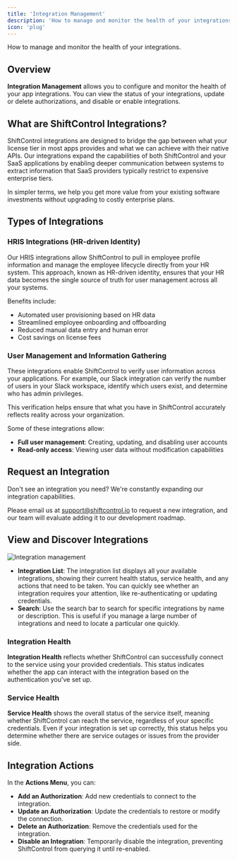 ```yaml
---
title: 'Integration Management'
description: 'How to manage and monitor the health of your integrations.'
icon: 'plug'
---
```


<p style={{fontSize: "large"}}>How to manage and monitor the health of your integrations.</p>

## Overview
**Integration Management** allows you to configure and monitor the health of your app integrations. You can view the status of your integrations, update or delete authorizations, and disable or enable integrations.

## What are ShiftControl Integrations?

ShiftControl integrations are designed to bridge the gap between what your license tier in most apps provides and what we can achieve with their native APIs. Our integrations expand the capabilities of both ShiftControl and your SaaS applications by enabling deeper communication between systems to extract information that SaaS providers typically restrict to expensive enterprise tiers.

In simpler terms, we help you get more value from your existing software investments without upgrading to costly enterprise plans.

## Types of Integrations

### HRIS Integrations (HR-driven Identity)

Our HRIS integrations allow ShiftControl to pull in employee profile information and manage the employee lifecycle directly from your HR system. This approach, known as HR-driven identity, ensures that your HR data becomes the single source of truth for user management across all your systems.

Benefits include:
- Automated user provisioning based on HR data
- Streamlined employee onboarding and offboarding
- Reduced manual data entry and human error
- Cost savings on license fees

### User Management and Information Gathering

These integrations enable ShiftControl to verify user information across your applications. For example, our Slack integration can verify the number of users in your Slack workspace, identify which users exist, and determine who has admin privileges.

This verification helps ensure that what you have in ShiftControl accurately reflects reality across your organization.

Some of these integrations allow:
- **Full user management**: Creating, updating, and disabling user accounts
- **Read-only access**: Viewing user data without modification capabilities

## Request an Integration

Don't see an integration you need? We're constantly expanding our integration capabilities.

Please email us at [support@shiftcontrol.io](mailto:support@shiftcontrol.io) to request a new integration, and our team will evaluate adding it to our development roadmap.


## View and Discover Integrations

<img
    src="/img/ShiftControl/Integrations/Integration-Manegement.png"
    alt="Integration management"
/>

- **Integration List**: The integration list displays all your available integrations, showing their current health status, service health, and any actions that need to be taken. You can quickly see whether an integration requires your attention, like re-authenticating or updating credentials.
- **Search**: Use the search bar to search for specific integrations by name or description. This is useful if you manage a large number of integrations and need to locate a particular one quickly.

### Integration Health

**Integration Health** reflects whether ShiftControl can successfully connect to the service using your provided credentials. This status indicates whether the app can interact with the integration based on the authentication you've set up.

### Service Health

**Service Health** shows the overall status of the service itself, meaning whether ShiftControl can reach the service, regardless of your specific credentials. Even if your integration is set up correctly, this status helps you determine whether there are service outages or issues from the provider side.

## Integration Actions

In the **Actions Menu**, you can:
- **Add an Authorization**: Add new credentials to connect to the integration.
- **Update an Authorization**: Update the credentials to restore or modify the connection.
- **Delete an Authorization**: Remove the credentials used for the integration.
- **Disable an Integration**: Temporarily disable the integration, preventing ShiftControl from querying it until re-enabled.
